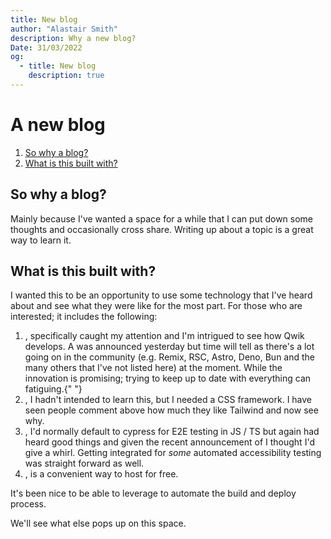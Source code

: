 ```yaml
---
title: New blog
author: "Alastair Smith"
description: Why a new blog?
Date: 31/03/2022
og:
  - title: New blog
    description: true
---
```



<Post>

# A new blog

1. [So why a blog?](#why)
2. [What is this built with?](#technology)

## So why a blog?<a name="why"></a>

Mainly because I've wanted a space for a while that I can put down some thoughts
and occasionally cross share. Writing up about a topic is a great way to learn it.

## What is this built with?<a name="technology"></a>

I wanted this to be an opportunity to use some technology that I've heard about and see what they were like for the most part. For those who are interested; it includes the following:

1. <ArticleLink href="https://qwik.builder.io/" text="Qwik" />, specifically <ArticleLink
     href="https://www.builder.io/blog/resumability-from-ground-up"
     text="resumability"
   /> caught my attention and I'm intrigued to see how Qwik develops. A <ArticleLink
     href="https://www.builder.io/blog/qwik-rc-milestone"
     text="1.0 RC"
   /> was announced yesterday but time will tell as there's a lot going on in
   the community (e.g. Remix, RSC, Astro, Deno, Bun and the many others that
   I've not listed here) at the moment. While the innovation is promising;
   trying to keep up to date with everything can fatiguing.{" "}
2. <ArticleLink href="https://tailwindcss.com/" text="Tailwind" />, I hadn't
   intended to learn this, but I needed a CSS framework. I have seen people
   comment above how much they like Tailwind and now see why.
3. <ArticleLink href="https://playwright.dev/" text="Playwright" />, I'd
   normally default to cypress for E2E testing in JS / TS but again had heard
   good things and given the recent announcement of <ArticleLink
     href="https://github.com/microsoft/playwright/releases/tag/v1.27.0"
     text="page.getBy\*"
   />
   I thought I'd give a whirl. Getting
   <ArticleLink
     href="https://playwright.dev/docs/accessibility-testing"
     text="axe-core"
   /> integrated for _some_ automated accessibility testing was straight forward
   as well.
4. <ArticleLink href="https://pages.github.com/" text="Github pages" />, is a
   convenient way to host for free.

It's been nice to be able to leverage <ArticleLink href="https://github.com/features/actions" text="Github actions" /> to automate the build and deploy process.

We'll see what else pops up on this space.

</Post>
